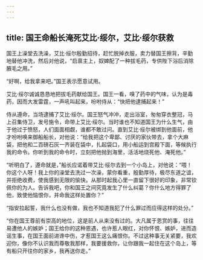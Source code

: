 ```yaml
---
---
---
```

title: 国王命船长淹死艾比·绥尔，艾比·绥尔获救
---




国王上澡堂去洗澡，艾比·绥尔殷勤招待，赶忙脱掉衣服，卖力替国王擦背，辛勤地替他冲洗，然后对他说，“启禀主上，奴婢配了一种拔毛药，专供陛下浴后消除腋毛之用。”

“好啊，给我拿来吧。”国王表示愿意试用。

艾比·绥尔诚诚恳恳地把拔毛药献给国王。国王一看，嗅了药中的气味，认为是毒药，因而大发雷霆，一声吼叫起来，吩咐侍从：“快把他逮捕起来！”

侍从遵命，当场逮捕了艾比·绥尔。国王怒气冲冲，走出浴室，匆匆穿衣整冠，马上召集侍卫，发号施令，命带上艾比·绥尔。当时谁也不知道国王为什么生气，由于他过于愤怒，人们面面相觑，谁都不敢过问。直到艾比·绥尔被绑到他面前，他才吩咐唤来御船船长，对他说：“给我把这个卑鄙、讨厌的家伙带去，拿个大麻袋，把他和二百磅石灰一齐装在袋中，扎起袋口，用小船运到宫殿下面，等候执行我的命令。你听到我的命令时，立刻把他抛到海里，活活地烧死他、淹死他。”

“听明白了，遵命就是，”船长应诺着带艾比·绥尔去到一个小岛上，对他说：“喂！你这个人呀！我上你的澡堂去洗过一次澡，蒙你看重，殷勤厚待，极尽东道之谊，并拒绝收费，使我感到无限的愉快。从那时起我心里一直留下很好的印象，非常钦佩你的为人。告诉我吧，你和国王之间究竟发生了什么纠葛？你什么地方得罪了他，致使他恼恨你，并命我这样处置你？”

“指安拉起誓，我什么也没有做，我也不知道我犯了什么罪过而应得这样的处分。”

“你在国王尊前有崇高的地位，这是前人从来没有过的。大凡属于恩赏的事，往往易遭他人的嫉妒；国王给你的这种恩遇，也许惹人眼红，对你怀恨、嫉妒，进而造谣生事，在国王面前进谗中伤，才惹国王这么痛恨你。不过这种事无关紧要，我欢迎你，像你不认识我而尊敬我那样，我要援救你，让你跟我一起住在这个岛上，等有船只开往你的家乡，我再送你走。”